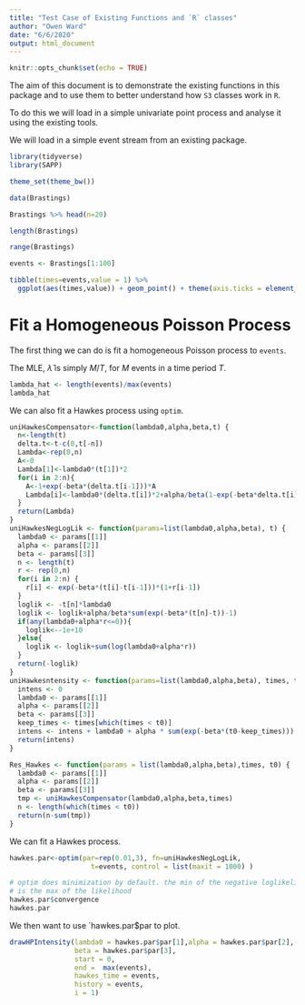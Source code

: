 ```yaml
---
title: "Test Case of Existing Functions and `R` classes"
author: "Owen Ward"
date: "6/6/2020"
output: html_document
---
```


```r
knitr::opts_chunk$set(echo = TRUE)
```

The aim of this document is to demonstrate the existing functions in this package
and to use them to better understand how `S3` classes work in `R`.

To do this we will load in a simple univariate point process and analyse it using
the existing tools.

We will load in a simple event stream from an existing package.

```r
library(tidyverse)
library(SAPP)

theme_set(theme_bw())
```

```r
data(Brastings)

Brastings %>% head(n=20)

length(Brastings)

range(Brastings)

events <- Brastings[1:100]

tibble(times=events,value = 1) %>%
  ggplot(aes(times,value)) + geom_point() + theme(axis.ticks = element_blank(),axis.text.y = element_blank()) 

```


# Fit a Homogeneous Poisson Process

The first thing we can do is fit a homogeneous Poisson process to `events`.

The MLE, $\hat{\lambda}$ is simply $M/T$, for $M$ events in a time period $T$.


```r
lambda_hat <- length(events)/max(events)
lambda_hat

```

We can also fit a Hawkes process using `optim`.

```r
uniHawkesCompensator<-function(lambda0,alpha,beta,t) {
  n<-length(t)
  delta.t<-t-c(0,t[-n])
  Lambda<-rep(0,n)
  A<-0
  Lambda[1]<-lambda0*(t[1])*2
  for(i in 2:n){
    A<-1+exp(-beta*(delta.t[i-1]))*A
    Lambda[i]<-lambda0*(delta.t[i])*2+alpha/beta(1-exp(-beta*delta.t[i]))*A
  }
  return(Lambda)
}
uniHawkesNegLogLik <- function(params=list(lambda0,alpha,beta), t) {
  lambda0 <- params[[1]]
  alpha <- params[[2]]
  beta <- params[[3]]
  n <- length(t)
  r <- rep(0,n)
  for(i in 2:n) {
    r[i] <- exp(-beta*(t[i]-t[i-1]))*(1+r[i-1])
  }
  loglik <- -t[n]*lambda0
  loglik <- loglik+alpha/beta*sum(exp(-beta*(t[n]-t))-1)
  if(any(lambda0+alpha*r<=0)){
    loglik<--1e+10 
  }else{
    loglik <- loglik+sum(log(lambda0+alpha*r))
  }
  return(-loglik)
}
uniHawkesntensity <- function(params=list(lambda0,alpha,beta), times, t0) {
  intens <- 0
  lambda0 <- params[[1]]
  alpha <- params[[2]]
  beta <- params[[3]]
  keep_times <- times[which(times < t0)]
  intens <- intens + lambda0 + alpha * sum(exp(-beta*(t0-keep_times)))
  return(intens)
}

Res_Hawkes <- function(params = list(lambda0,alpha,beta),times, t0) {
  lambda0 <- params[[1]]
  alpha <- params[[2]]
  beta <- params[[3]]
  tmp <- uniHawkesCompensator(lambda0,alpha,beta,times)
  n <- length(which(times < t0))
  return(n-sum(tmp))
}


```



We can fit a Hawkes process.

```r
hawkes.par<-optim(par=rep(0.01,3), fn=uniHawkesNegLogLik, 
                    t=events, control = list(maxit = 1000) )

# optim does minimization by default. the min of the negative loglikelihood
# is the max of the likelihood
hawkes.par$convergence
hawkes.par

```
We then want to use `hawkes.par$par to plot.


```r
drawHPIntensity(lambda0 = hawkes.par$par[1],alpha = hawkes.par$par[2],
                beta = hawkes.par$par[3],
                start = 0,
                end =  max(events),
                hawkes_time = events,
                history = events,
                i = 1)


```

